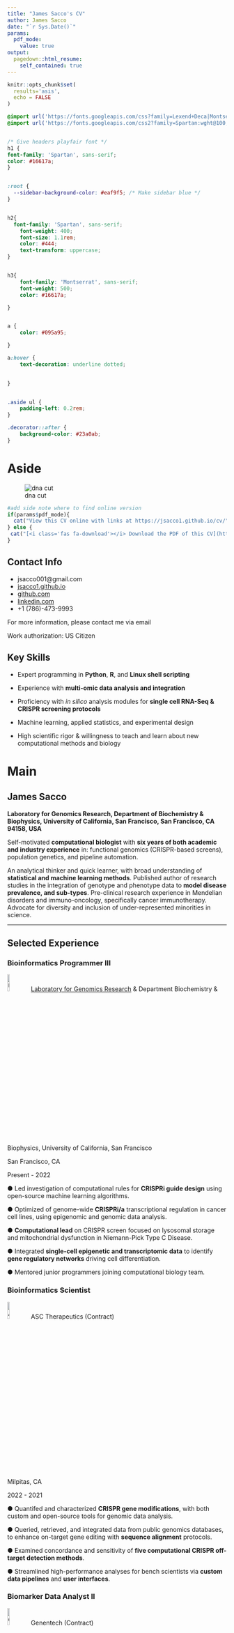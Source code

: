 ```yaml
---
title: "James Sacco's CV"
author: James Sacco
date: "`r Sys.Date()`"
params:
  pdf_mode:
    value: true
output:
  pagedown::html_resume:
    self_contained: true
---
```


```r
knitr::opts_chunk$set(
  results='asis', 
  echo = FALSE
)
```

<script src="https://kit.fontawesome.com/1f72d6921a.js" crossorigin="anonymous"></script>

```css
@import url('https://fonts.googleapis.com/css?family=Lexend+Deca|Montserrat&display=swap');
@import url('https://fonts.googleapis.com/css2?family=Spartan:wght@100;400&display=swap');


/* Give headers playfair font */
h1 {
font-family: 'Spartan', sans-serif;
color: #16617a;
}


:root {
  --sidebar-background-color: #eaf9f5; /* Make sidebar blue */
}


h2{
  font-family: 'Spartan', sans-serif;
 	font-weight: 400;
	font-size: 1.1rem;
	color: #444; 
	text-transform: uppercase;
}


h3{
    font-family: 'Montserrat', sans-serif;
  	font-weight: 500;
  	color: #16617a;

}


a {
	color: #095a95;

}

a:hover {
	text-decoration: underline dotted;
	

}


.aside ul {
	padding-left: 0.2rem;
}

.decorator::after {
	background-color: #23a0ab;
}
```

Aside
================================================================================

![dna cut](https://www.pinclipart.com/picdir/big/528-5286661_image-of-blue-dna-being-cleaved-in-half.png)

```r
#add side note where to find online version
if(params$pdf_mode){
  cat("View this CV online with links at https://jsacco1.github.io/cv/")
} else {
 cat("[<i class='fas fa-download'></i> Download the PDF of this CV](https://github.com/jsacco1/jsacco1.github.io/raw/master/cv/James_Sacco_CV.pdf)")
}
```

Contact Info {#contact}
--------------------------------------------------------------------------------

- <i class="fa fa-envelope"></i> jsacco001@gmail.com
- <i class="fas fa-link"></i> [jsacco1.github.io](https://jsacco1.github.io)
- <i class="fa fa-github"></i> [github.com](https://github.com/jsacco1)
- <i class="fa fa-linkedin"></i> [linkedin.com](https://www.linkedin.com/in/james-sacco/)
- <i class="fa fa-phone"></i> +1 (786)-473-9993

For more information, please contact me via email

Work authorization: US Citizen

Key Skills {#skills}
--------------------------------------------------------------------------------

- Expert programming in **Python**, **R**, and **Linux shell scripting**

- Experience with **multi-omic data analysis and integration**

- Proficiency with _in silico_ analysis modules for **single cell RNA-Seq & CRISPR screening protocols** 

- Machine learning, applied statistics, and experimental design

- High scientific rigor & willingness to teach and learn about new computational methods and biology

Main
================================================================================

**James Sacco** {#title}
--------------------------------------------------------------------------------

**Laboratory for Genomics Research, Department of Biochemistry & Biophysics, University of California, San Francisco, San Francisco, CA 94158, USA**

Self-motivated **computational biologist** with **six years of both academic and industry experience** in: functional genomics (CRISPR-based screens), population genetics, and pipeline automation.

An analytical thinker and quick learner, with broad understanding of **statistical and machine learning methods**. Published author of research studies in the integration of genotype and phenotype data to **model disease prevalence, and sub-types**. Pre-clinical research experience in Mendelian disorders and immuno-oncology, specifically cancer immunotherapy. Advocate for diversity and inclusion of under-represented minorities in science.

--------------------------------------------------------------------------------

Selected Experience {data-icon=briefcase}
--------------------------------------------------------------------------------

### Bioinformatics Programmer III

![UCSF](https://upload.wikimedia.org/wikipedia/commons/6/62/University_of_California%2C_San_Francisco_logo.svg){width=10%} [Laboratory for Genomics Research](https://www.lgr.bio/) & Department Biochemistry & Biophysics, University of California, San Francisco

San Francisco, CA

Present - 2022

:::concise
● Led investigation of computational rules for **CRISPRi guide design** using open-source machine learning algorithms.

● Optimized of genome-wide **CRISPRi/a** transcriptional regulation in cancer cell lines, using epigenomic and genomic data analysis.

● **Computational lead** on CRISPR screen focused on lysosomal storage and mitochondrial dysfunction in Niemann-Pick Type C Disease.

● Integrated **single-cell epigenetic and transcriptomic data** to identify **gene regulatory networks** driving cell differentiation.

● Mentored junior programmers joining computational biology team.
:::

### Bioinformatics Scientist

![ASC](https://media-exp1.licdn.com/dms/image/C560BAQFJV_8BfNX9hw/company-logo_200_200/0/1556232756518?e=1676505600&v=beta&t=a6WSPpOWS-jl_2W9wLCfidBrpd6iL2e4MOo7rriokS4){width=10%} ASC Therapeutics (Contract)

Milpitas, CA

2022 - 2021

::: concise
● Quantifed and characterized **CRISPR gene modifications**, with both custom and open-source tools for genomic data analysis.

● Queried, retrieved, and integrated data from public genomics databases, to enhance on-target gene editing with **sequence alignment** protocols. 

● Examined concordance and sensitivity of **five computational CRISPR off-target detection methods**.

● Streamlined high-performance analyses for bench scientists via **custom data pipelines** and **user interfaces**.
:::

### Biomarker Data Analyst II
![GNE](https://seekvectorlogo.com/wp-content/uploads/2018/10/genentech-vector-logo-small.png){width=10%} Genentech (Contract)

South San Francisco, CA

2020 - 2019

::: concise
● Established department-first **machine learning pipeline** to study effects of biomarker operations on quality of cancer immunotherapy assays.

●	Upgraded **data operations** for six data streams, including flow cytometry, biomarker operations, and oncology data warehouses.

●	Monitored and solved sample data quality issues for two cancer immunotherapy trial arms.
:::

### Data Curator

![GNE](https://seekvectorlogo.com/wp-content/uploads/2018/10/genentech-vector-logo-small.png){width=10%} Genentech (Contract)

South San Francisco, CA

2019 - 2018 

::: aside

#### PROGRAMMING SKILLS

<i class="fab fa-python"></i> `Python` ★★★★★

<i class="fab fa-r-project"></i> `R` ★★★★★

<i class="fab fa-linux"></i> `Linux` ★★★★★

<i class="fas fa-code-branch"></i> `Git` ★★★★★

<i class="fab fa-markdown"></i> `Markdown`★★★★★

<i class="fas fa-database"></i> `SQL` ★★★☆☆

![C++](https://raw.githubusercontent.com/jsacco1/jsacco1.github.io/e72a5db2c9d73f90a4d5b110bd3fa22bde9ce2eb/images/cpp-svg-44444.svg){width=7%} `C++` ★★★☆☆

![MATLAB](https://raw.githubusercontent.com/jsacco1/jsacco1.github.io/a52737b1c6e96042f1974d3aa700c6df19edcee0/images/matlab-444444.svg){width=7%} `MATLAB` ★★★☆☆

:::

::: concise
●	Collaborated with AI engineers to create an ETL pipeline for **multi-modal survival prediction and patient stratification**, by using Python ML and R to integrate **gene panel** and **RNA-Seq data**.

●	Designed ETL data pipeline for integration of **real-world EHRs** into **deep learning** module, using Python, SQL, and Apache Spark.

●	Organized and managed close coordination of Artificial Intelligence, data management, and DevOps functions, to bring **clinical machine learning** from prototype to production.
:::

### Data Curator, Bioinformatics Analyst 

![BioMarin](https://www.wmprocess.com/wp-content/uploads/2020/07/biomarin.png){width=10%} BioMarin Pharmaceutical (Contract)

San Rafael, CA

2018 - 2017 

::: concise
●	Established an integrated genetic and curated literature workflow to predict incidence and prevalence rates of **over sixty rare, genetic disorders,** with **statistical and data visualization R packages (ggplot2)** and **MATLAB**.

●	Upgraded and tested **RNA-Seq data pipeline (STAR2, SAMtools, Bioconductor)** to discern disease contribution of **rare variants** to neural disease.

●	Spearheaded development of three relational databases derived from **Hail population genomics platform**, in collaboration with software engineer.

●	Co-authored manuscript submitted to peer-reviewed publication, on **prediction of disease severity** in metachromatic leukodystrophy.

●	Developed **allele-specific association models and GWAS analysis software** for two later published manuscripts.
:::

### Research Associate

![UM](https://1000logos.net/wp-content/uploads/2017/07/University-of-Miami-Logo.png){width=10%} Pearse Lab: The Miami Project to Cure Paralysis, The Miller School of Medicine, University of Miami

Miami, FL

2017 - 2016

::: concise
●	Mentored research associates in developing bioinformatic skills, specifically in **multiple sequence alignment** and **standard molecular biological protocols** (restriction enzyme digestion, gel electrophoresis, spectrophotometry).

●	Identified over forty putative **conserved vertebrate phosphodiesterase proteins**, by using multiple sequence alignment and genomic evidence.
:::

Education {data-icon=graduation-cap data-concise=true}
--------------------------------------------------------------------------------

### Rowan University, Graduate School of Biomedical Sciences

Master of Biomedical Science (Distinction)

Stratford, NJ

N/A

"Hippocampal long-term potentiation in neurodegenerative disorders"

:::aside

Active member of Biostars [<img src="https://www.biostars.org/static/images/logo6.svg">](https://www.biostars.org/u/40325/) 

I have participated in bioinformatics and software workshops and *Meetup.com* groups, in both Seattle, WA and San Francisco, CA, including: 

*SF/Bay AI Developers Group*

*San Jose Data Science and AI/ML Meetup*

*Hacker Dojo*

*Seattle Sequencing*

#### LANGUAGES

**English:** Native

**Spanish:** Native

**Dutch:** Limited Working Proficiency

:::

Related coursework:

●	Biochemistry

●	Molecular Biology

●	Cell Biology

●	Microbiology

●	Pharmacology

### Florida International University, The Honors College

BSc, Biological Sciences

Miami, FL

<i class="fas fa-laptop"></i> Professional Development
--------------------------------------------------------------------------------

### [Bulk and Single Cell Transcriptomics Training Program](https://learn.omicslogic.com/programs/bulk-and-single-cell-transcriptomics-training)

OmicsLogic

Online

2022

### [Python for Data Science: Fundamentals Part I Course](http://links.iterable.com/u/click?_t=4a16705ff7784260b1b139ad7ac93ebf&_m=34ed48a7273845da8e2eebf7f103638a&_e=A8KtzNG8hQmSIiZw8a6IRZSe870W1l30iT3FAuPZkLT4brzWYfnDAAktVxaO27-kZSk2JLhvIAXpJ4YxVC9PYPu-CGfFa6kbwEUHOvXHyHZBvZ6zW5Kpg2rsCwx-xdk9DoKhhPMaGihG_0rexFh258pNbM0x2TtSTF3esfilJpopBdTrEPPcFQwb6nd6GPseq8ilYPk7Mm4pOxPyR6sH1kjz-Jn91VF1iHy52kN8-Zg1z22hANXI-hk7BxqpYBE-n5_NkFxST4dQ2SyxlwLL-cwBG6bd1CTpxuYYOiw-eJY%3D)

Dataquest.io

Online

2022

### [Introduction to Genomic Technologies](https://coursera.org/share/349b7ec7b038591b3ea316ef9d57f91c)

Johns Hopkins University

Online

2021

### [Statistics for Genomic Data Science](https://coursera.org/share/0fbdae3d36a310f4653b95ca375d0009)

Johns Hopkins University

Online

2021

### [Software Carpentry for R and UNIX](https://mkcor.github.io/2016-03-14-university-of-miami/)

University of Miami

Miami, FL

2016


Publications {data-icon=file}
--------------------------------------------------------------------------------

### [Regulating Axonal Responses to Injury: The Intersection between Signaling Pathways Involved in Axon Myelination and The Inhibition of Axon Regeneration.](https://www.frontiersin.org/articles/10.3389/fnmol.2016.00033/full) 

*Frontiers in Molecular Neuroscience.* 2016 Jun 8;9:33.   

N/A

2016

Rao S.N., Pearse D.D. **Manuscript Editor** 

Conference Papers {data-icon=file}
--------------------------------------------------------------------------------

### [Prediction of disease severity in metachromatic leukodystrophy using measures of protein activity and a novel phenotype matrix.](https://www.abstractsonline.com/pp8/#!/9070/presentation/2893) 

![American Society of Human Genetics](https://ctsi.mcw.edu/images/ashg-logo-713x401.png){width=10%} *American Society of Human Genetics Virtual Meeting.* [Poster] **[Forthcoming in Genome Biology]**

Online

2020

Trinidad M., Hong X., **Sacco J.**, Nguyen H.P., Clark W.T., Froelich S., LeBowitz J.H., Gelb M.H.

### Association of HGMD and gnomAD variants of unknown significance with prediction of disease incidence and prevalence. 

![BioMarin](https://www.wmprocess.com/wp-content/uploads/2020/07/biomarin.png){width=10%} *BioMarin Internal Research and Development Asilomar Conference.* [Poster]

Pacific Grove, CA

2018

::: aside

Avid supporter of the San Francisco Symphony and San Francisco Conservatory of Music

Ultimate frisbee at *Big Gay Frisbee.* San Francisco, CA. 2018 -- Present.

Salsa dance at *In Lak’ech Dance Academy.* Oakland, CA. 2019.

Rugby at *Seattle Quake RFC*. Seattle, WA. 2016 -- 2017.

:::

**Sacco J.**, Clark W.T., Yu K., Wu K., LeBowitz J.H. 

<i class="fas fa-laptop"></i> Research Projects
--------------------------------------------------------------------------------

### [Characterization of glycan substrates accumulating in GM1 gangliosidosis](https://pubmed.ncbi.nlm.nih.gov/31720227/)

*Molecular Genetics and Metabolism Reports.* 2019. 21, p.100524.

N/A

2019

Lawrence R., et al.

### [Utilizing ExAC to assess the hidden contribution of variants of unknown significance to Sanfilippo Type B incidence](https://pubmed.ncbi.nlm.nih.gov/29979746/)

*PLoS One.* 2018. 13(7):e0200008.

N/A

2018

Clark W.T., et al.

### [Phosphodiesterase Inhibitors as a Therapeutic Approach to Neuroprotection and Repair](https://www.ncbi.nlm.nih.gov/pmc/articles/PMC5412282/)

*International Journal of Molecular Sciences.* 2017. 18(4): 696.

N/A

2017

Knott E.P., et al.

Oral Communications {data-icon=chalkboard-teacher}
--------------------------------------------------------------------------------

### [Data Visualization of RNA-Seq Differential Expression Analysis with DESeq2](https://github.com/jsacco1/rnaseq/blob/main/Standard%20RNA-Seq%20Plots%20and%20Graphs.pptx)

![HHMI](https://raw.githubusercontent.com/jsacco1/jsacco1.github.io/master/images/logo.png){width=10%} [Doudna Lab](https://doudnalab.org/): Howard Hughes Medical Institute, Department of Molecular and Cell Biology, University of California, Berkeley

Berkeley, CA

2022

:::concise
Topics: Introduction to RNA-Seq, Standard Workflows with DESeq2, Reference-Based Assembly, Exploratory Data Analysis, Statistical Analysis, Data Visualization, Gene Set Enrichment, Variant Annotation

●	Presented publication-quality RNA-Seq data summaries and representations to post-doctoral associates 
:::

Teaching {data-icon=book}
--------------------------------------------------------------------------------

### [Peer-Led Team Learning](https://loadpltl.fiu.edu/)

*Florida International University* 

Miami, FL

2009

::: concise
General Biology II facilitator for two concurrent PLTL courses
:::

::: aside

Disclaimer {#disclaimer}
--------------------------------------------------------------------------------

Made with 💘 using R [**pagedown**](https://github.com/rstudio/pagedown).
 
Last update: `r Sys.Date()`.The most recent version of this resume is [available here](https://github.com/jsacco1/jsacco1.github.io/blob/master/cv/index.pdf).
:::
